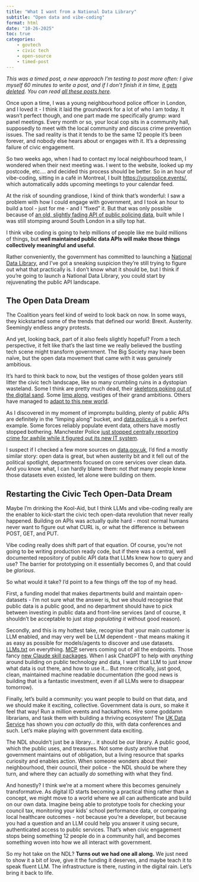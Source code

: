 ```yaml
---
title: "What I want from a National Data Library"
subtitle: "Open data and vibe-coding"
format: html
date: "10-26-2025"
toc: true
categories: 
    - govtech
    - civic tech
    - open-source  
    - timed-post
---
```


::: {.callout-note title="Timed Post"}
_This was a timed post, a new approach I'm testing to post more often: I give myself 60 minutes to write a post, and if I don't finish it in time, [it gets deleted](https://github.com/AndreasThinks/obsidian-timed-posts). You can read [all these posts here](https://andreasthinks.me/#category=timed-post)._
:::

Once upon a time, I was a young neighbourhood police officer in London, and I loved it - I think it laid the groundwork for a lot of who I am today. It wasn't perfect though, and one part made me specifically grump: ward panel meetings. Every month or so, your local cop sits in a community hall, supposedly to meet with the local community and discuss crime prevention issues. The sad reality is that it tends to be the same 12 people it's been forever, and nobody else hears about or engages with it. It's a depressing failure of civic engagement.

So two weeks ago, when I had to contact my local neighbourhood team, I wondered when their next meeting was. I went to the website, looked up my postcode, etc.... and decided this process should be better. So in an hour of vibe-coding, sitting in a café in Montreal, I built [https://yourpolice.events/](https://yourpolice.events/), which automatically adds upcoming meetings to your calendar feed.

At the risk of sounding grandiose, I kind of think that's wonderful: I saw a problem with how I could engage with government, and I took an hour to build a tool - just for me - and I "fixed" it. But that was only possible because of [an old, slightly fading API of public policing data](https://data.police.uk/), built while I was still stomping around South London in a silly top hat.

I think vibe coding is going to help millions of people like me build millions of things, but **well maintained public data APIs will make those things collectively meaningful and useful**.

Rather conveniently, the government has committed to launching a [National Data Library](https://www.gov.uk/government/publications/national-data-library/national-data-library), and I've got a sneaking suspicion they're still trying to figure out what that practically is. I don't know what it should be, but I think if you're going to launch a National Data Library, you could start by rejuvenating the public API landscape.

## The Open Data Dream

The Coalition years feel kind of weird to look back on now. In some ways, they kickstarted some of the trends that defined our world: Brexit. Austerity. Seemingly endless angry protests.

And yet, looking back, part of it also feels slightly hopeful? From a tech perspective, it felt like that's the last time we really believed the bustling tech scene might transform government. The Big Society may have been naïve, but the open data movement that came with it was genuinely ambitious.

It's hard to think back to now, but the vestiges of those golden years still litter the civic tech landscape, like so many crumbling ruins in a dystopian wasteland. Some I think are pretty much dead, their [skeletons poking out of the digital sand](https://www.data.gov.uk/). Some [limp along](https://data.police.uk/docs/), vestiges of their grand ambitions. Others have managed to [adapt to this new world](https://www.mysociety.org/).

As I discovered in my moment of impromptu building, plenty of public APIs are definitely in the "limping along" bucket, and [data.police.uk](https://data.police.uk/) is a perfect example. Some forces reliably populate event data, others have mostly stopped bothering. Manchester Police [just stopped centrally reporting crime for awhile while it figured out its new IT system](https://www.bbc.co.uk/news/uk-england-manchester-68489297).

I suspect if I checked a few more sources on [data.gov.uk](https://www.data.gov.uk/), I'd find a mostly similar story: open data is great, but when austerity bit and it fell out of the political spotlight, departments focused on core services over clean data. And you know what, I can hardly blame them: not _that_ many people knew those datasets even existed, let alone were building on them.

## Restarting the Civic Tech Open-Data Dream

Maybe I'm drinking the Kool-Aid, but I think LLMs and vibe-coding really are the enabler to kick-start the civic tech open-data revolution that never really happened. Building on APIs was actually quite hard - most normal humans never want to figure out what CURL is, or what the difference is between POST, GET, and PUT.

Vibe coding really does shift part of that equation. Of course, you're not going to be writing production ready code, but if there was a central, well documented repository of public API data that LLMs knew how to query and use? The barrier for prototyping on it essentially becomes 0, and that could be _glorious_.

So what would it take? I'd point to a few things off the top of my head.

First, a funding model that makes departments build and maintain open-datasets - I'm not sure what the answer is, but we should recognise that public data is a public good, and no department should have to pick between investing in public data and front-line services (and of course, it shouldn't be acceptable to just _stop populating it_ without good reason).

Secondly, and this is my hottest take, recognise that your main customer is LLM enabled, and may very well be LLM dependent - that means making it as easy as possible for models/agents to discover and use datasets. [LLMs.txt](https://llmstxt.org/) on everything. [MCP](https://modelcontextprotocol.io/docs/getting-started/intro) servers coming out of all the endpoints. Those fancy [new Claude skill packages](https://www.anthropic.com/news/skills). When I ask ChatGPT to help with _anything_ around building on public technology and data, I want that LLM to just _know_ what data is out there, and how to use it... But more critically, just good, clean, maintained machine readable documentation (the good news is building that is a fantastic investment, even if all LLMs were to disappear tomorrow).

Finally, let's build a community: you want people to build on that data, and we should make it exciting, collective. Government data is _ours_, so make it feel that way! Run a million events and hackathons. Hire some goddamn librarians, and task them with building a thriving ecosystem! The [UK Data Service](https://ukdataservice.ac.uk/) has shown you _can actually do this_, with data conferences and such. Let's make playing with government data exciting.

The NDL shouldn't just be a library... it should be _our_ library. A public good, which the public uses, and treasures. Not some dusty archive that government maintains out of obligation, but a living resource that sparks curiosity and enables action. When someone wonders about their neighbourhood, their council, their police - the NDL should be where they turn, and where they can actually _do_ something with what they find.

And honestly? I think we're at a moment where this becomes genuinely transformative. As digital ID starts becoming a practical thing rather than a concept, we might move to a world where we all can authenticate and build on our own data. Imagine being able to prototype tools for checking your council tax, monitoring your kids' school performance data, or comparing local healthcare outcomes - not because you're a developer, but because you had a question and an LLM could help you answer it using secure, authenticated access to public services. That's when civic engagement stops being something 12 people do in a community hall, and becomes something woven into how we all interact with government.

So my hot take on the NDL? **Turns out we had one all along.** We just need to show it a bit of love, give it the funding it deserves, and maybe teach it to speak fluent LLM. The infrastructure is there, rusting in the digital rain. Let's bring it back to life.
